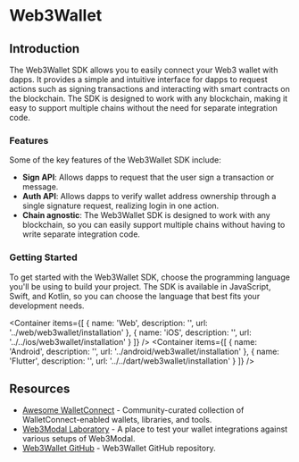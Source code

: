 
# Web3Wallet

## Introduction

The Web3Wallet SDK allows you to easily connect your Web3 wallet with dapps. It provides a simple and intuitive interface for dapps to request actions such as signing transactions and interacting with smart contracts on the blockchain. The SDK is designed to work with any blockchain, making it easy to support multiple chains without the need for separate integration code.

### Features

Some of the key features of the Web3Wallet SDK include:

- **Sign API**: Allows dapps to request that the user sign a transaction or message.
- **Auth API**: Allows dapps to verify wallet address ownership through a single signature request, realizing login in one action.
- **Chain agnostic**: The Web3Wallet SDK is designed to work with any blockchain, so you can easily support multiple chains without having to write separate integration code.

### Getting Started

To get started with the Web3Wallet SDK, choose the programming language you'll be using to build your project. The SDK is available in JavaScript, Swift, and Kotlin, so you can choose the language that best fits your development needs.

<Container
  items={[
    {
      name: 'Web',
      description: '',
      url: '../web/web3wallet/installation'
    },
    {
      name: 'iOS',
      description: '',
      url: '../../ios/web3wallet/installation'
    }
  ]}
/>
<Container
  items={[
    {
      name: 'Android',
      description: '',
      url: '../android/web3wallet/installation'
    },
    {
      name: 'Flutter',
      description: '',
      url: '../../dart/web3wallet/installation'
    }
  ]}
/>

## Resources

- [Awesome WalletConnect](https://github.com/WalletConnect/awesome-walletconnect) - Community-curated collection of WalletConnect-enabled wallets, libraries, and tools.
- [Web3Modal Laboratory](https://lab.web3modal.com) - A place to test your wallet integrations against various setups of Web3Modal.
- [Web3Wallet GitHub](https://github.com/WalletConnect/walletconnect-monorepo/tree/v2.0/packages/web3wallet) - Web3Wallet GitHub repository.
